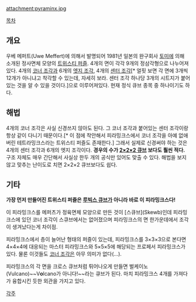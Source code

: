 attachment:pyraminx.jpg

[[목차]]
== 개요 ==
우베 메퍼트(Uwe Meffert)에 의해서 발명되어 1981년 일본의 완구회사 [[토미]]에 의해 소개된 정사면체 모양의 [[트위스티 퍼즐]]. 4개의 면이 각각 9개의 정삼각형으로 나누어져 있다. 4개의 [[코너 조각]]과 6개의 [[엣지 조각]], 4개의 [[센터 조각]][* 얼핏 보면 각 면에 3개씩 12개가 아니냐고 착각할 수 있는데, 자세히 보라. 센터 조각 하나당 3개의 시트지가 붙어 있는 것을 알 수 있을 것이다.]으로 이루어져있다. 현재 정식 큐브 종목 중 하나이기도 하다.

== 해법 ==
4개의 코너 조각은 사실 신경쓰지 않아도 된다. 그 코너 조각과 붙어있는 센터 조각이랑 항상 같이 다니기 때문이다.[* 이 점에 착안해서 피라밍크스에서 코너 조각을 아예 없애 버린 테트라밍크스라는 트위스티 퍼즐도 존재한다.] 그래서 실제로 신경써야 하는 것은 4개의 센터 조각과 6개의 엣지 조각이다. '''경우의 수가 [[2×2×2 큐브]] 보다도 훨씬 적다.'''  구조 자체도 매우 간단해서 사실상 한두 개의 공식만 있어도 맞출 수 있다. 해법을 보지 않고 맞추는 난이도로 치면 2×2×2 큐브보다도 쉽다. 

== 기타 ==
'''가장 먼저 만들어진 트위스티 퍼즐은 [[루빅스 큐브]]가 아니라 바로 이 피라밍크스다!'''

이 피라밍크스를 메퍼츠가 정육면체 모양으로 만든 것이 [스큐브](Skewb)인데 피라밍크스에 있던 코너 조각이 스큐브에서는 없어졌으며 피라밍크스의 면 한가운데에서 조각이 생겨났다는게 차이점.

피라밍크스에서 층이 늘어난 형태의 퍼즐이 있는데, 피라밍크스를 3×3×3으로 본다면 4×4×4에 대응되는 마스터 피라밍크스와 5×5×5에 해당되는 프로페서 피라밍크스가 있다. 물론 이것들도 [[코너 조각]]은 아무 의미가 없다(...). 

피라밍크스의 각 면을 크로스 큐브처럼 튀어나오게 만들면 벌케이노(Vulcano)~~V'''o'''lcano가 아니다!~~라는 큐브가 된다. 마치 피라밍크스 4개를 가져다가 융합시킨 듯한 외관을 가지고 있다. 

[[각주]]
